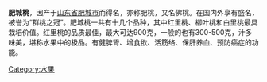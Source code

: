 {{Unreferenced|time=2012-12-11T10:13:04+00:00 }}
'''肥城桃'''，因产于[[山东省|山东省]][[肥城市|肥城市]]而得名，亦称肥桃，又名佛桃。在国内外享有盛名，被誉为“群桃之冠”。肥城桃一共有十几个品种，其中红里桃、柳叶桃和白里桃最具栽培价值。红里桃的品质最佳，最大可达900克，一般的也有300-500克，汁多味美，堪称水果中的极品。有健脾肾、增食欲、活筋络、保肝养血、预防癌症的功能。

{{Fruit-stub}}
[[Category:水果|Category:水果]]